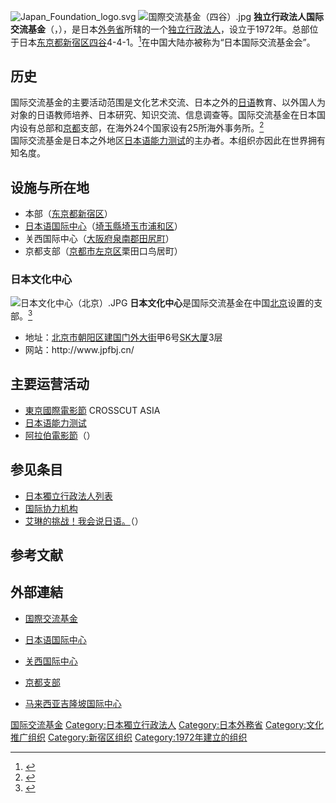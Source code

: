 [[File:Japan_Foundation_logo.svg|thumb]]
[[File:国際交流基金（四谷）.jpg|thumb]]
'''独立行政法人国际交流基金'''（{{jpn|j=国際交流基金|hg=こくさいこうりゅうききん|rm=Kokusai kōryū kikin}}，{{lang-en|Japan Foundation}}），是日本[[外務省_(日本)|外务省]]所辖的一个[[独立行政法人|独立行政法人]]，设立于1972年。总部位于日本[[东京都|东京都]][[新宿区|新宿区]][[四谷|四谷]]4-4-1。<ref>{{Cite web |url=http://www.jpf.go.jp/j/about/index.html |title=国際交流基金を知りたい |accessdate=2015-02-20 |archive-date=2015-02-12 |archive-url=https://web.archive.org/web/20150212230030/http://www.jpf.go.jp/j/about/index.html |dead-url=no }}</ref>在中国大陆亦被称为“日本国际交流基金会”。

==历史==
国际交流基金的主要活动范围是文化艺术交流、日本之外的[[日语|日语]]教育、以外国人为对象的日语教师培养、日本研究、知识交流、信息调查等。国际交流基金在日本国内设有总部和[[京都|京都]]支部，在海外24个国家设有25所海外事务所。<ref>{{Cite web |url=http://www.jpf.go.jp/j/world/index.html |title=世界の拠点紹介 |accessdate=2018-05-05 |archive-date=2017-02-17 |archive-url=https://web.archive.org/web/20170217090633/http://www.jpf.go.jp/j/world/index.html |dead-url=no }}</ref>
<br />
国际交流基金是日本之外地区[[日本语能力测试|日本语能力测试]]的主办者。本组织亦因此在世界拥有知名度。

==设施与所在地==
* 本部（[[东京都|东京都]][[新宿区|新宿区]]）
* [[日本语国际中心|日本语国际中心]]（[[埼玉縣|埼玉縣]][[埼玉市|埼玉市]][[浦和区|浦和区]]）
* 关西国际中心（[[大阪府|大阪府]][[泉南郡|泉南郡]][[田尻町|田尻町]]）
* 京都支部（[[京都市|京都市]][[左京区|左京区]]栗田口鸟居町）

===日本文化中心===
[[File:日本文化中心（北京）.JPG|thumb]]
'''日本文化中心'''是国际交流基金在中国[[北京|北京]]设置的支部。<ref>{{Cite web |url=http://www.jpf.go.jp/j/world/asia.html#b |title=世界の拠点紹介 アジア・大洋州 |accessdate=2018-05-06 |archive-date=2018-05-07 |archive-url=https://web.archive.org/web/20180507051004/http://www.jpf.go.jp/j/world/asia.html#b |dead-url=no }}</ref>
* 地址：[[北京市|北京市]][[朝阳区|朝阳区]][[建国门外大街|建国门外大街]]甲6号[[SK大厦|SK大厦]]3层
* 网站：http://www.jpfbj.cn/{{Wayback|url=http://www.jpfbj.cn/ |date=20180522054650 }}

==主要运营活动==
* [[東京國際電影節|東京國際電影節]] CROSSCUT ASIA
* [[日本语能力测试|日本语能力测试]]
* [[阿拉伯電影節|阿拉伯電影節]]（{{lang|ja|アラブ映画祭}}）

==参见条目==
* [[日本獨立行政法人列表|日本獨立行政法人列表]]
* [[国际协力机构|国际协力机构]]
* [[艾琳的挑战！我会说日语。|艾琳的挑战！我会说日语。]]（{{lang|ja|エリンが挑戦! にほんごできます。}}）

== 参考文献 ==
{{Reflist}}

==外部連結==
* {{ja}}[http://www.jpf.go.jp/ 国際交流基金]{{Wayback|url=http://www.jpf.go.jp/ |date=20150218172625 }}
* {{ja}}[http://www.jpf.go.jp/j/urawa/ 日本语国际中心]{{Wayback|url=http://www.jpf.go.jp/j/urawa/ |date=20150221132020 }}
* {{ja}}[http://www.jfkc.jp/ 关西国际中心]{{Wayback|url=http://www.jfkc.jp/ |date=20150217165657 }}
* {{ja}}[https://web.archive.org/web/20180417134754/https://www.jpf.go.jp/j/world/kyoto.html 京都支部]
* {{en}}[https://www.jfkl.org.my/ 马来西亚吉隆坡国际中心]{{Wayback|url=https://www.jfkl.org.my/ |date=20190101015806 }}

{{日本外務省}}
{{日本独立行政法人}}
{{国际文化推广组织}}
{{Authority control}}
[[Category:国际交流基金|]]
[[Category:日本獨立行政法人|Category:日本獨立行政法人]]
[[Category:日本外務省|Category:日本外務省]]
[[Category:文化推广组织|Category:文化推广组织]]
[[Category:新宿区组织|Category:新宿区组织]]
[[Category:1972年建立的组织|Category:1972年建立的组织]]